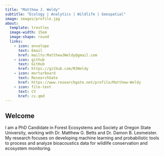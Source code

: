 ```yaml
---
title: "Matthew J. Weldy"
subtitle: "Ecology | Analytics | Wildlife | Geospatial"
image: images/profile.jpg
about:
  template: trestles
  image-width: 15em
  image-shape: round
  links:
    - icon: envelope
      text: Email
      href: mailto:MatthewJWeldy@gmail.com
    - icon: github
      text: GitHub
      href: https://github.com/MJWeldy
    - icon: mortarboard
      text: ResearchGate
      href: https://www.researchgate.net/profile/Matthew-Weldy
    - icon: file-text
      text: CV
      href: cv.qmd
---
```


## Welcome

I am a PhD Candidate in Forest Ecosystems and Society at Oregon State University, working with Dr. Matthew G. Betts and Dr. Damon B. Lesmeister. My research focuses on developing machine learning and probabilistic tools to process and analyze bioacoustics data for wildlife conservation and ecosystem monitoring.